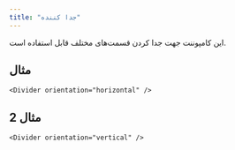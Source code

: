 ```yaml
---
title: "جدا کننده"
---
```

این کامپوننت جهت جدا کردن قسمت‌های مختلف قابل استفاده است.

## مثال
<Divider orientation="horizontal" />

```
<Divider orientation="horizontal" />
```

## مثال 2
<Divider orientation="vertical" />

```
<Divider orientation="vertical" />
```
